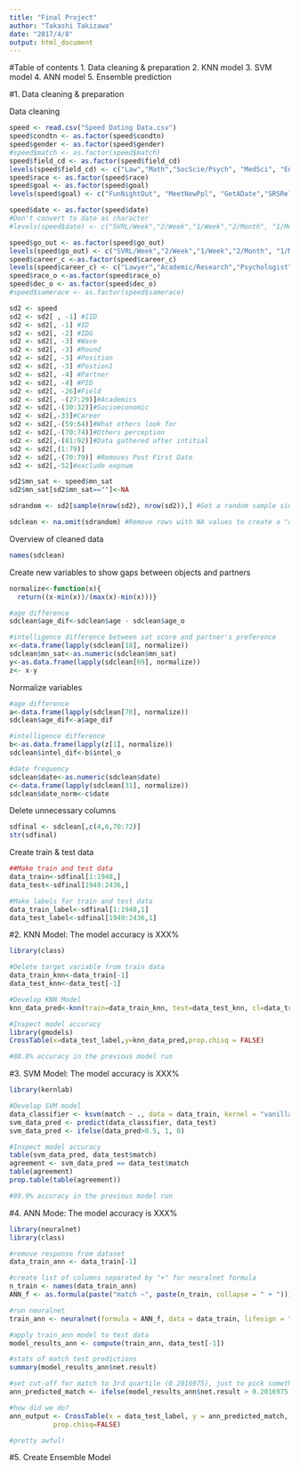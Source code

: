 ```yaml
---
title: "Final Project"
author: "Takashi Takizawa"
date: "2017/4/8"
output: html_document
---
```


#Table of contents
1. Data cleaning & preparation 
2. KNN model
3. SVM model
4. ANN model
5. Ensemble prediction


#1. Data cleaning & preparation 

Data cleaning
```r
speed <- read.csv("Speed Dating Data.csv")
speed$condtn <- as.factor(speed$condtn)
speed$gender <- as.factor(speed$gender)
#speed$match <- as.factor(speed$match)
speed$field_cd <- as.factor(speed$field_cd)
levels(speed$field_cd) <- c("Law","Math","SocScie/Psych", "MedSci", "Engineering", "English", "History", "Business", "Education", "Bio","SocialWork","Undergrad", "PoliSci", "Film","FineArts","Lang","Architecture","Other")
speed$race <- as.factor(speed$race)
speed$goal <- as.factor(speed$goal)
levels(speed$goal) <- c("FunNightOut", "MeetNewPpl", "GetADate","SRSRelationship", "ToSayIDidIt","Other")

speed$date <- as.factor(speed$date)
#Don't convert to date as character
#levels(speed$date) <- c("SVRL/Week","2/Week","1/Week","2/Month", "1/Month", "SVRL/Year", "AlmostNever")

speed$go_out <- as.factor(speed$go_out)
levels(speed$go_out) <- c("SVRL/Week","2/Week","1/Week","2/Month", "1/Month", "SVRL/Year", "AlmostNever")
speed$career_c <-as.factor(speed$career_c)
levels(speed$career_c) <- c("Lawyer","Academic/Research","Psychologist","DocMed", "Engineer", "Entertainment", "Banking/Consulting", "RealEstate","IntlAffairs","Undecided","SocialWork","SpeechPath","Politics", "ProSports", "Other", "Journalism", "Architecture")
speed$race_o <-as.factor(speed$race_o) 
speed$dec_o <- as.factor(speed$dec_o)
#speed$samerace <- as.factor(speed$samerace)

sd2 <- speed
sd2 <- sd2[ , -1] #IID  
sd2 <- sd2[, -1] #ID  
sd2 <- sd2[, -2] #IDG
sd2 <- sd2[, -3] #Wave
sd2 <- sd2[, -3] #Round
sd2 <- sd2[, -3] #Position
sd2 <- sd2[, -3] #Postion1
sd2 <- sd2[, -4] #Partner 
sd2 <- sd2[, -4] #PID
sd2 <- sd2[, -26]#Field
sd2 <- sd2[, -(27:29)]#Academics
sd2 <- sd2[,-(30:32)]#Socioeconomic 
sd2 <- sd2[,-33]#Career
sd2 <- sd2[,-(59:64)]#What others look for
sd2 <- sd2[,-(70:74)]#Others perception
sd2 <- sd2[,-(81:92)]#Data gathered after intitial
sd2 <- sd2[,(1:79)]
sd2 <- sd2[,-(70:79)] #Removes Post First Date
sd2 <- sd2[,-52]#exclude expnum

sd2$mn_sat <- speed$mn_sat
sd2$mn_sat[sd2$mn_sat==""]<-NA

sdrandom <- sd2[sample(nrow(sd2), nrow(sd2)),] #Get a random sample since the data is organized by participant

sdclean <- na.omit(sdrandom) #Remove rows with NA values to create a "clean" set
```

Overview of cleaned data
```r
names(sdclean)
```


Create new variables to show gaps between objects and partners
```r
normalize<-function(x){
  return((x-min(x))/(max(x)-min(x)))}

#age difference
sdclean$age_dif<-sdclean$age - sdclean$age_o

#intelligence difference between sat score and partner's preference
x<-data.frame(lapply(sdclean[18], normalize))
sdclean$mn_sat<-as.numeric(sdclean$mn_sat)
y<-as.data.frame(lapply(sdclean[69], normalize))
z<- x-y
```

Normalize variables
```r
#age difference
a<-data.frame(lapply(sdclean[70], normalize))
sdclean$age_dif<-a$age_dif

#intelligence difference
b<-as.data.frame(lapply(z[1], normalize))
sdclean$intel_dif<-b$intel_o

#date frequency
sdclean$date<-as.numeric(sdclean$date)
c<-data.frame(lapply(sdclean[31], normalize))
sdclean$date_norm<-c$date

```

Delete unnecessary columns
```r
sdfinal <- sdclean[,c(4,6,70:72)]
str(sdfinal)
```

Create train & test data
```r
##Make train and test data
data_train<-sdfinal[1:1948,]
data_test<-sdfinal[1949:2436,]

#Make labels for train and test data
data_train_label<-sdfinal[1:1948,1]
data_test_label<-sdfinal[1949:2436,1]
```

#2. KNN Model: The model accuracy is XXX%
```r
library(class)

#Delete target variable from train data
data_train_knn<-data_train[-1]
data_test_knn<-data_test[-1]

#Develop KNN Model
knn_data_pred<-knn(train=data_train_knn, test=data_test_knn, cl=data_train_label, k=44)

#Inspect model accuracy
library(gmodels)
CrossTable(x=data_test_label,y=knn_data_pred,prop.chisq = FALSE)

#88.8% accuracy in the previous model run 
```


#3. SVM Model: The model accuracy is XXX%
```r
library(kernlab)

#Develop SVM model
data_classifier <- ksvm(match ~ ., data = data_train, kernel = "vanilladot")
svm_data_pred <- predict(data_classifier, data_test)
svm_data_pred <- ifelse(data_pred>0.5, 1, 0)

#Inspect model accuracy
table(svm_data_pred, data_test$match)
agreement <- svm_data_pred == data_test$match
table(agreement)
prop.table(table(agreement))

#89.9% accuracy in the previous model run
```

#4. ANN Mode: The model accuracy is XXX%
```r
library(neuralnet)
library(class)

#remove response from dataset
data_train_ann <- data_train[-1]

#create list of columns separated by "+" for neuralnet formula
n_train <- names(data_train_ann)
ANN_f <- as.formula(paste("match ~", paste(n_train, collapse = " + ")))

#run neuralnet
train_ann <- neuralnet(formula = ANN_f, data = data_train, lifesign = "full", hidden = 5)

#apply train_ann model to test data
model_results_ann <- compute(train_ann, data_test[-1])

#stats of match test predictions
summary(model_results_ann$net.result)

#set cut-off for match to 3rd quartile (0.2016975), just to pick something less arbitrary than 0.5
ann_predicted_match <- ifelse(model_results_ann$net.result > 0.2016975, 1, 0)

#how did we do?
ann_output <- CrossTable(x = data_test_label, y = ann_predicted_match, 
           prop.chisq=FALSE)

#pretty awful!

```


#5. Create Ensemble Model
```r



```



